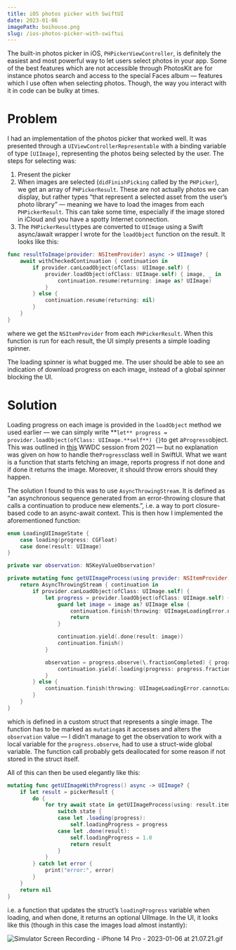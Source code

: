 ```yaml
---
title: iOS photos picker with SwiftUI
date: 2023-01-06
imagePath: boihouse.png
slug: /ios-photos-picker-with-swiftui
---
```


The built-in photos picker in iOS, `PHPickerViewController`, is definitely the easiest and most powerful way to let users select photos in your app. Some of the best features which are not accessible through PhotosKit are for instance photos search and access to the special Faces album — features which I use often when selecting photos. Though, the way you interact with it in code can be bulky at times.

# Problem

I had an implementation of the photos picker that worked well. It was presented through a `UIViewControllerRepresentable` with a binding variable of type `[UIImage]`, representing the photos being selected by the user. The steps for selecting was:

1. Present the picker
2. When images are selected (`didFinishPicking` called by the `PHPicker`), we get an array of `PHPickerResult`. These are not actually photos we can display, but rather types “that represent a selected asset from the user’s photo library” — meaning we have to load the images from each `PHPickerResult`. This can take some time, especially if the image stored in iCloud and you have a spotty Internet connection.
3. The `PHPickerResult`types are converted to `UIImage` using a Swift async/await wrapper I wrote for the `loadObject` function on the result. It looks like this:

```swift
func resultToImage(provider: NSItemProvider) async -> UIImage? {
    await withCheckedContinuation { continuation in
        if provider.canLoadObject(ofClass: UIImage.self) {
            provider.loadObject(ofClass: UIImage.self) { image, _ in
                continuation.resume(returning: image as? UIImage)
            }
        } else {
            continuation.resume(returning: nil)
        }
    }
}
```

where we get the `NSItemProvider` from each `PHPickerResult`. When this function is run for each result, the UI simply presents a simple loading spinner.

The loading spinner is what bugged me. The user should be able to see an indication of download progress on each image, instead of a global spinner blocking the UI.

# Solution

Loading progress on each image is provided in the `loadObject` method we used earlier — we can simply write **`let** progress = provider.loadObject(ofClass: UIImage.**self**) {}`to get a`Progress`object. This was outlined in [this](https://developer.apple.com/videos/play/wwdc2021/10046/) WWDC session from 2021 — but no explanation was given on how to handle the`Progress`class well in SwiftUI. What we want is a function that starts fetching an image, reports progress if not done and if done it returns the image. Moreover, it should throw errors should they happen.

The solution I found to this was to use `AsyncThrowingStream`. It is defined as “an asynchronous sequence generated from an error-throwing closure that calls a continuation to produce new elements.”, i.e. a way to port closure-based code to an async-await context. This is then how I implemented the aforementioned function:

```swift
enum LoadingUIImageState {
    case loading(progress: CGFloat)
    case done(result: UIImage)
}

private var observation: NSKeyValueObservation?

private mutating func getUIImageProcess(using provider: NSItemProvider) -> AsyncThrowingStream<LoadingUIImageState, Error> {
    return AsyncThrowingStream { continuation in
        if provider.canLoadObject(ofClass: UIImage.self) {
            let progress = provider.loadObject(ofClass: UIImage.self) { image, _ in
                guard let image = image as? UIImage else {
                    continuation.finish(throwing: UIImageLoadingError.noImageAvailable)
                    return
                }

                continuation.yield(.done(result: image))
                continuation.finish()
            }

            observation = progress.observe(\.fractionCompleted) { progress, _ in
                continuation.yield(.loading(progress: progress.fractionCompleted))
            }
        } else {
            continuation.finish(throwing: UIImageLoadingError.cannotLoadUIImage)
        }
    }
}
```

which is defined in a custom struct that represents a single image. The function has to be marked as `mutating`as it accesses and alters the `observation` value — I didn’t manage to get the observation to work with a local variable for the `progress.observe`, had to use a struct-wide global variable. The function call probably gets deallocated for some reason if not stored in the struct itself.

All of this can then be used elegantly like this:

```swift
mutating func getUIImageWithProgress() async -> UIImage? {
    if let result = pickerResult {
        do {
            for try await state in getUIImageProcess(using: result.itemProvider) {
                switch state {
                case let .loading(progress):
                    self.loadingProgress = progress
                case let .done(result):
                    self.loadingProgress = 1.0
                    return result
                }
            }
        } catch let error {
            print("error:", error)
        }
    }
    return nil
}
```

i.e. a function that updates the struct’s `loadingProgress` variable when loading, and when done, it returns an optional UIImage. In the UI, it looks like this (though in this case the images load almost instantly):

![Simulator Screen Recording - iPhone 14 Pro - 2023-01-06 at 21.07.21.gif](images/recording.gif)
